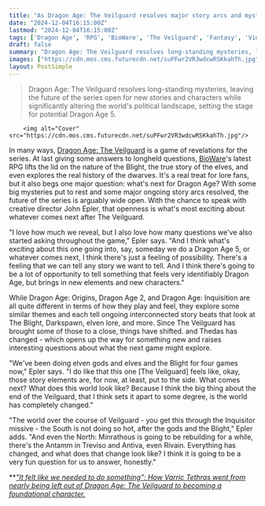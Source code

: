 ```yaml
---
title: "As Dragon Age: The Veilguard resolves major story arcs and mysteries, the RPG's creative director says that means Dragon Age 5 is a 'possibility' for BioWare to 'tell any story we want'"
date: "2024-12-04T16:15:00Z"
lastmod: "2024-12-04T16:15:00Z"
tags: ['Dragon Age', 'RPG', 'BioWare', 'The Veilguard', 'Fantasy', 'Video Game']
draft: false
summary: "Dragon Age: The Veilguard resolves long-standing mysteries, leaving the future of the series open for new stories and characters while significantly altering the world's political landscape, setting the stage for potential Dragon Age 5."
images: ["https://cdn.mos.cms.futurecdn.net/suPFwr2VR3wdcwRSKkahTh.jpg"]
layout: PostSimple
---
```

> Dragon Age: The Veilguard resolves long-standing mysteries, leaving the future of the series open for new stories and characters while significantly altering the world's political landscape, setting the stage for potential Dragon Age 5.


        <img alt="Cover" src="https://cdn.mos.cms.futurecdn.net/suPFwr2VR3wdcwRSKkahTh.jpg"/>
        
In many ways, [Dragon Age: The Veilguard](https://www.gamesradar.com/games/dragon-age/dragon-age-veilguard-guide/) is a game of revelations for the series. At last giving some answers to longheld questions, [BioWare](https://www.gamesradar.com/tag/bioware/)'s latest RPG lifts the lid on the nature of the Blight, the true story of the elves, and even explores the real history of the dwarves. It's a real treat for lore fans, but it also begs one major question: what's next for Dragon Age? With some big mysteries put to rest and some major ongoing story arcs resolved, the future of the series is arguably wide open. With the chance to speak with creative director John Epler, that openness is what's most exciting about whatever comes next after The Veilguard.

"I love how much we reveal, but I also love how many questions we've also started asking throughout the game," Epler says. "And I think what's exciting about this one going into, say, someday we do a Dragon Age 5, or whatever comes next, I think there's just a feeling of possibility. There's a feeling that we can tell any story we want to tell. And I think there's going to be a lot of opportunity to tell something that feels very identifiably Dragon Age, but brings in new elements and new characters."

While Dragon Age: Origins, Dragon Age 2, and Dragon Age: Inquisition are all quite different in terms of how they play and feel, they explore some similar themes and each tell ongoing interconnected story beats that look at The Blight, Darkspawn, elven lore, and more. Since The Veilguard has brought some of those to a close, things have shifted. and Thedas has changed - which opens up the way for something new and raises interesting questions about what the next game might explore.

"We've been doing elven gods and elves and the Blight for four games now," Epler says. "I do like that this one [The Veilguard] feels like, okay, those story elements are, for now, at least, put to the side. What comes next? What does this world look like? Because I think the big thing about the end of the Veilguard, that I think sets it apart to some degree, is the world has completely changed."

"The world over the course of Veilguard - you get this through the Inquisitor missive - the South is not doing so hot, after the gods and the Blight," Epler adds. "And even the North: Minrathous is going to be rebuilding for a while, there's the Antamm in Treviso and Antiva, even Rivain. Everything has changed, and what does that change look like? I think it is going to be a very fun question for us to answer, honestly."

**[<em>"It felt like we needed to do something": How Varric Tethras went from nearly being left out of Dragon Age: The Veilguard to becoming a foundational character.</em>](https://www.gamesradar.com/games/rpg/it-felt-like-we-needed-to-do-something-how-varric-tethras-went-from-nearly-being-left-out-of-dragon-age-the-veilguard-to-becoming-a-foundational-character/)
        